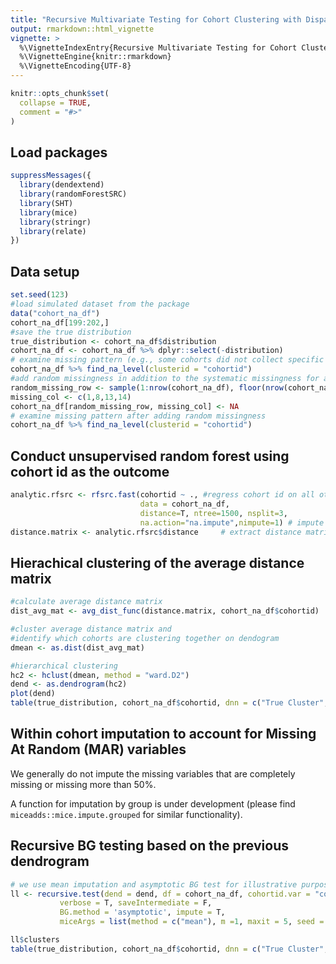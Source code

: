 ```yaml
---
title: "Recursive Multivariate Testing for Cohort Clustering with Disparate Covariate Information"
output: rmarkdown::html_vignette
vignette: >
  %\VignetteIndexEntry{Recursive Multivariate Testing for Cohort Clustering with Disparate Covariate Information}
  %\VignetteEngine{knitr::rmarkdown}
  %\VignetteEncoding{UTF-8}
---
```


```r
knitr::opts_chunk$set(
  collapse = TRUE,
  comment = "#>"
)
```


## Load packages
```r
suppressMessages({
  library(dendextend)
  library(randomForestSRC)
  library(SHT)
  library(mice)
  library(stringr)
  library(relate)
})

```


## Data setup
```r
set.seed(123)
#load simulated dataset from the package
data("cohort_na_df")
cohort_na_df[199:202,]
#save the true distribution
true_distribution <- cohort_na_df$distribution 
cohort_na_df <- cohort_na_df %>% dplyr::select(-distribution)
# examine missing pattern (e.g., some cohorts did not collect specific information)
cohort_na_df %>% find_na_level(clusterid = "cohortid")
#add random missingness in addition to the systematic missingness for a more realistic scenario
random_missing_row <- sample(1:nrow(cohort_na_df), floor(nrow(cohort_na_df)/2))
missing_col <- c(1,8,13,14)
cohort_na_df[random_missing_row, missing_col] <- NA
# examine missing pattern after adding random missingness
cohort_na_df %>% find_na_level(clusterid = "cohortid")
```

## Conduct unsupervised random forest using cohort id as the outcome
```r
analytic.rfsrc <- rfsrc.fast(cohortid ~ ., #regress cohort id on all other variables 
                             data = cohort_na_df,
                             distance=T, ntree=1500, nsplit=3,
                             na.action="na.impute",nimpute=1) # impute within nodes
distance.matrix <- analytic.rfsrc$distance     # extract distance matrix 
```

## Hierachical clustering of the average distance matrix
```r
#calculate average distance matrix
dist_avg_mat <- avg_dist_func(distance.matrix, cohort_na_df$cohortid)

#cluster average distance matrix and 
#identify which cohorts are clustering together on dendogram
dmean <- as.dist(dist_avg_mat)

#hierarchical clustering 
hc2 <- hclust(dmean, method = "ward.D2")
dend <- as.dendrogram(hc2)
plot(dend)
table(true_distribution, cohort_na_df$cohortid, dnn = c("True Cluster","Cohort ID"))
```

## Within cohort imputation to account for Missing At Random (MAR) variables 
We generally do not impute the missing variables that are completely missing or 
missing more than 50%.

A function for imputation by group is under development (please find `miceadds::mice.impute.grouped` for similar functionality).


## Recursive BG testing based on the previous dendrogram 
```r
# we use mean imputation and asymptotic BG test for illustrative purposes. 
ll <- recursive.test(dend = dend, df = cohort_na_df, cohortid.var = "cohortid", 
           verbose = T, saveIntermediate = F, 
           BG.method = 'asymptotic', impute = T, 
           miceArgs = list(method = c("mean"), m =1, maxit = 5, seed = 123, printFlag = F))

ll$clusters
table(true_distribution, cohort_na_df$cohortid, dnn = c("True Cluster","Cohort ID"))
```



